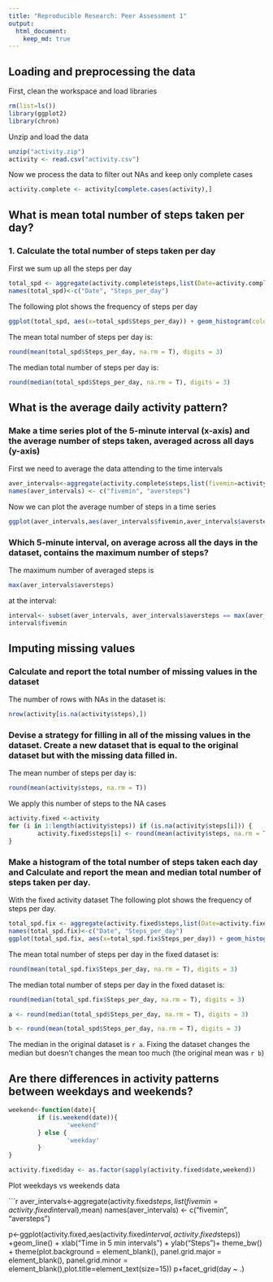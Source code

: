 ```yaml
---
title: "Reproducible Research: Peer Assessment 1"
output: 
  html_document:
    keep_md: true
---
```



## Loading and preprocessing the data

First, clean the workspace and load libraries

```r
rm(list=ls())
library(ggplot2)
library(chron)
```

Unzip and load the data

```r
unzip("activity.zip")
activity <- read.csv("activity.csv")
```

Now we process the data to filter out NAs and keep only complete cases

```r
activity.complete <- activity[complete.cases(activity),]
```

## What is mean total number of steps taken per day?

### 1. Calculate the total number of steps taken per day

First we sum up all the steps per day

```r
total_spd <- aggregate(activity.complete$steps,list(Date=activity.complete$date),sum)
names(total_spd)<-c("Date", "Steps_per_day")
```

The following plot shows the frequency of steps per day

```r
ggplot(total_spd, aes(x=total_spd$Steps_per_day)) + geom_histogram(color = "black", fill = "white") + xlab("Steps per day") + ylab("Frequency")+ theme_bw() + theme(plot.background = element_blank(), panel.grid.major = element_blank(), panel.grid.minor = element_blank(),plot.title=element_text(size=15))
```

The mean total number of steps per day is:
```r
round(mean(total_spd$Steps_per_day, na.rm = T), digits = 3)
```

The median total number of steps per day is:
```r
round(median(total_spd$Steps_per_day, na.rm = T), digits = 3)
```

## What is the average daily activity pattern?

### Make a time series plot of the 5-minute interval (x-axis) and the average number of steps taken, averaged across all days (y-axis)

First we need to average the data attending to the time intervals 

```r
aver_intervals<-aggregate(activity.complete$steps,list(fivemin=activity.complete$interval),mean)
names(aver_intervals) <- c("fivemin", "aversteps")
```

Now we can plot the average number of steps in a time series

```r
ggplot(aver_intervals,aes(aver_intervals$fivemin,aver_intervals$aversteps)) +geom_line()  + xlab("Time in 5 min intervals") + ylab("Steps average")+ theme_bw() + theme(plot.background = element_blank(), panel.grid.major = element_blank(), panel.grid.minor = element_blank(),plot.title=element_text(size=15))
```

### Which 5-minute interval, on average across all the days in the dataset, contains the maximum number of steps?

The maximum number of averaged steps is
```r
max(aver_intervals$aversteps)
```
at the interval: 
```r
interval<- subset(aver_intervals, aver_intervals$aversteps == max(aver_intervals$aversteps))
interval$fivemin
```


## Imputing missing values
### Calculate and report the total number of missing values in the dataset
The number of rows with NAs in the dataset is:

```r
nrow(activity[is.na(activity$steps),])
```
### Devise a strategy for filling in all of the missing values in the dataset. Create a new dataset that is equal to the original dataset but with the missing data filled in.
The mean number of steps per day is:

```r
round(mean(activity$steps, na.rm = T))
```
We apply this number of steps to the NA cases

```r
activity.fixed <-activity
for (i in 1:length(activity$steps)) if (is.na(activity$steps[i])) {
        activity.fixed$steps[i] <- round(mean(activity$steps, na.rm = T))
}
```
### Make a histogram of the total number of steps taken each day and Calculate and report the mean and median total number of steps taken per day.
With the fixed activity dataset The following plot shows the frequency of steps per day.

```r
total_spd.fix <- aggregate(activity.fixed$steps,list(Date=activity.fixed$date),sum)
names(total_spd.fix)<-c("Date", "Steps_per_day")
ggplot(total_spd.fix, aes(x=total_spd.fix$Steps_per_day)) + geom_histogram(color = "black", fill = "white") + xlab("Steps per day") + ylab("Frequency")+ theme_bw() + theme(plot.background = element_blank(), panel.grid.major = element_blank(), panel.grid.minor = element_blank(),plot.title=element_text(size=15))
```

The mean total number of steps per day in the fixed dataset is:
```r
round(mean(total_spd.fix$Steps_per_day, na.rm = T), digits = 3)
```

The median total number of steps per day in the fixed dataset is:
```r
round(median(total_spd.fix$Steps_per_day, na.rm = T), digits = 3)
```

```r
a <- round(median(total_spd$Steps_per_day, na.rm = T), digits = 3)
```
```r
b <- round(mean(total_spd$Steps_per_day, na.rm = T), digits = 3)
```

The median in the original dataset is `r a`. Fixing the dataset changes the median but doesn't changes the mean too much (the original mean was `r b`)

## Are there differences in activity patterns between weekdays and weekends?

```r
weekend<-function(date){
        if (is.weekend(date)){
                'weekend'
        } else {
                'weekday'
        }
}

activity.fixed$day <- as.factor(sapply(activity.fixed$date,weekend))
```

Plot weekdays vs weekends data

```r
aver_intervals<-aggregate(activity.fixed$steps,list(fivemin=activity.fixed$interval),mean)
names(aver_intervals) <- c("fivemin", "aversteps")

p<-ggplot(activity.fixed,aes(activity.fixed$interval,activity.fixed$steps)) +geom_line() +  xlab("Time in 5 min intervals") + ylab("Steps")+ theme_bw() + theme(plot.background = element_blank(), panel.grid.major = element_blank(), panel.grid.minor = element_blank(),plot.title=element_text(size=15))
p+facet_grid(day ~ .) 
